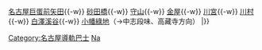 {{鐵道路線|
| 模板名稱 = 名古屋導軌巴士志段味線
| 名稱 = [[名古屋導軌巴士]] [[名古屋導向巴士志段味線|導向巴士志段味線]]<small>（Yutorito線） </small>
| 代表色  =  #3c459a
| 背景顏色 = #FFFFFF
| 車站列表 =  [[大曾根站|大曾根]]{{-w}} [[名古屋巨蛋前矢田站|名古屋巨蛋前矢田]]{{-w}} [[砂田橋站|砂田橋]]{{-w}} [[守山站 (愛知縣)|守山]]{{-w}} [[金屋站|金屋]]{{-w}} [[川宮站|川宮]]{{-w}} [[川村站 (愛知縣)|川村]]{{-w}} [[白澤溪谷站|白澤溪谷]]{{-w}} [[小幡綠地站|小幡綠地]]（→中志段味、高藏寺方向）
|}}<noinclude>
[[Category:名古屋導軌巴士]]
[[Category:日本鐵路路線模板|Na]]
</noinclude>